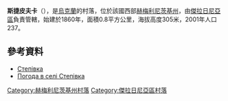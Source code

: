 {{coord|49|14|38|N|27|51|17|E|scale:100000|display=title}}

'''斯捷皮夫卡'''（{{lang-uk|Степівка}}），是[[烏克蘭|烏克蘭]]的村落，位於該國西部[[赫梅利尼茨基州|赫梅利尼茨基州]]，由[[傑拉日尼亞區|傑拉日尼亞區]]負責管轄，始建於1860年，面積0.8平方公里，海拔高度305米，2001年人口237。

==參考資料==
*[http://w1.c1.rada.gov.ua/pls/z7503/A005?rdat1=23.06.2015&rf7571=43659 Степівка]
* [http://weather.in.ua/ua/hmel'nickaja/25169 Погода в селі Степівка] {{Wayback|url=http://weather.in.ua/ua/hmel%27nickaja/25169 |date=20111220104708 }}

{{DEFAULTSORT:Степівка}}
[[Category:赫梅利尼茨基州村落|Category:赫梅利尼茨基州村落]]
[[Category:傑拉日尼亞區村落|Category:傑拉日尼亞區村落]]


{{Khmelnytskyi-geo-stub}}